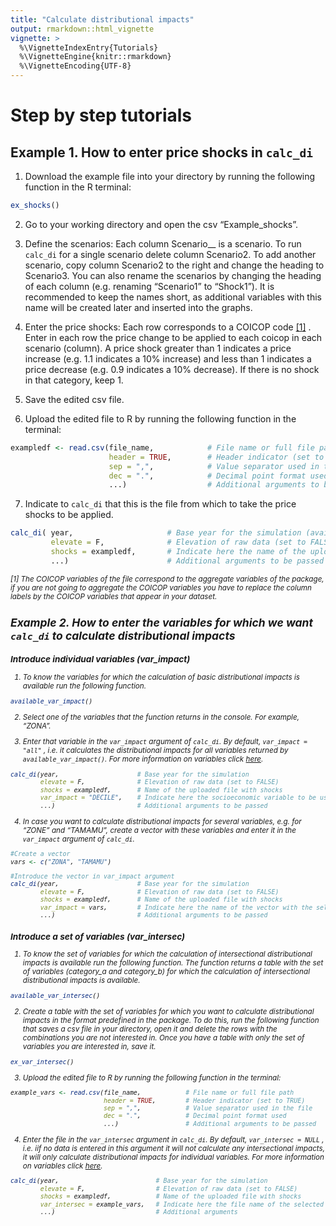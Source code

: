 ```yaml
---
title: "Calculate distributional impacts"
output: rmarkdown::html_vignette
vignette: >
  %\VignetteIndexEntry{Tutorials}
  %\VignetteEngine{knitr::rmarkdown}
  %\VignetteEncoding{UTF-8}
---
```


# Step by step tutorials

## Example 1. How to enter price shocks in `calc_di`

1. Download the example file into your 	directory by running the following function in the R terminal:

``` r
ex_shocks() 
``` 

2. Go to your working directory and open the csv "Example_shocks". 

3. Define the scenarios: Each column Scenario__ is a scenario. To run `calc_di` for a single scenario delete column Scenario2. To add another scenario, copy column Scenario2 to the right and change the heading to Scenario3. You can also rename the scenarios by changing the heading of each column (e.g. renaming "Scenario1" to "Shock1"). It is recommended to keep the names short, as additional variables with this name will be created later and inserted into the graphs.

4. Enter the price shocks: Each row corresponds to a COICOP code [[1]](#1) . Enter in each row the price change to be applied to each coicop in each scenario (column).  A price shock greater than 1 indicates a price increase (e.g. 1.1 indicates a 10% increase) and less than 1 indicates a price decrease (e.g. 0.9 indicates a 10% decrease). If there is no shock in that category, keep 1.

5. Save the edited csv file.

6. Upload the edited file to R by running the following function in the terminal:
``` r
exampledf <- read.csv(file_name,            # File name or full file path
                      header = TRUE,        # Header indicator (set to TRUE)
                      sep = ",",            # Value separator used in the file
                      dec = ".",            # Decimal point format used
                      ...)                  # Additional arguments to be passed
``` 

7.  Indicate to `calc_di` that this is the file from which to take the price shocks to be applied.
``` r
calc_di( year,                     # Base year for the simulation (available 2006-2021)
         elevate = F,              # Elevation of raw data (set to FALSE)
         shocks = exampledf,       # Indicate here the name of the uploaded file with shocks
	     ...)                      # Additional arguments to be passed
``` 

<small><i>  <a  name="1">[1]</a> The COICOP variables of the file correspond to the aggregate variables of the package, if you are not going to aggregate the COICOP variables you have to replace the column labels by the COICOP variables that appear in your dataset.

## Example 2. How to enter the variables for which we want `calc_di` to calculate distributional impacts

###  Introduce individual variables (var_impact)

1. To know the variables for which the calculation of basic distributional impacts is available run the following function.  
```r
available_var_impact()
```
2. Select one of the variables that the function returns in the console. For example, "ZONA".

3. Enter that variable in the `var_impact` argument of `calc_di`. By default, `var_impact = "all"` , i.e. it calculates the distributional impacts for all variables returned by `available_var_impact()`. For more information on variables click [here](https://bc3lc.github.io/medusa/articles/AvailableVariables.html). 
 ``` r
calc_di(year,                     # Base year for the simulation
         elevate = F,              # Elevation of raw data (set to FALSE)
         shocks = exampledf,       # Name of the uploaded file with shocks
         var_impact = "DECILE",    # Indicate here the socioeconomic variable to be used
	     ...)                      # Additional arguments to be passed
```

4. In case you want to calculate distributional impacts for several variables, e.g. for "ZONE" and "TAMAMU", create a vector with these variables and enter it in the `var_impact` argument of `calc_di`.
 ``` r
#Create a vector
vars <- c("ZONA", "TAMAMU")

#Introduce the vector in var_impact argument
calc_di(year,                     # Base year for the simulation
         elevate = F,              # Elevation of raw data (set to FALSE)
         shocks = exampledf,       # Name of the uploaded file with shocks
	     var_impact = vars,        # Indicate here the name of the vector with the selected variables
	     ...)                      # Additional arguments to be passed
```

### Introduce a set of variables (var_intersec)

1. To know the set of variables for which the calculation of intersectional distributional impacts is available run the following function.  The function returns a table with the set of variables (category_a and category_b) for which the calculation of intersectional distributional impacts is available.
```r
available_var_intersec()
```
2. Create a table with the set of variables for which you want to calculate distributional impacts in the format predefined in the package. To do this, run the following function that saves a csv file in your directory, open it and delete the rows with the combinations you are not interested in. Once you have a table with only the set of variables you are interested in, save it. 
```r
ex_var_intersec()
```
3. Upload the edited file to R by running the following function in the terminal:
``` r
example_vars <- read.csv(file_name,            # File name or full file path
	                     header = TRUE,        # Header indicator (set to TRUE)
                         sep = ",",            # Value separator used in the file
                         dec = ".",            # Decimal point format used
                         ...)                  # Additional arguments to be passed
``` 
4. Enter the file in the `var_intersec` argument in `calc_di`. By default, `var_intersec = NULL` , i.e. iif no data is entered in this argument it will not calculate any intersectional impacts, it will only calculate distributional impacts for individual variables. For more information on variables click [here](https://bc3lc.github.io/medusa/articles/AvailableVariables.html).
 ``` r
calc_di(year,                          # Base year for the simulation
         elevate = F,                   # Elevation of raw data (set to FALSE)
         shocks = exampledf,            # Name of the uploaded file with shocks 
	     var_intersec = example_vars,   # Indicate here the file name of the selected set of variables
	     ...)                           # Additional arguments
```
